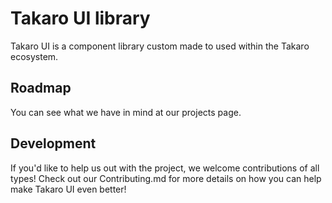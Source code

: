 
<Meta title="Introduction" />

<style>{``}</style>

# Takaro UI library

Takaro UI is a component library custom made to used within the Takaro ecosystem.

## Roadmap

You can see what we have in mind at our projects page.

## Development

If you'd like to help us out with the project, we welcome contributions of all types! Check out our Contributing.md for more details on how you can help make Takaro UI even better!
